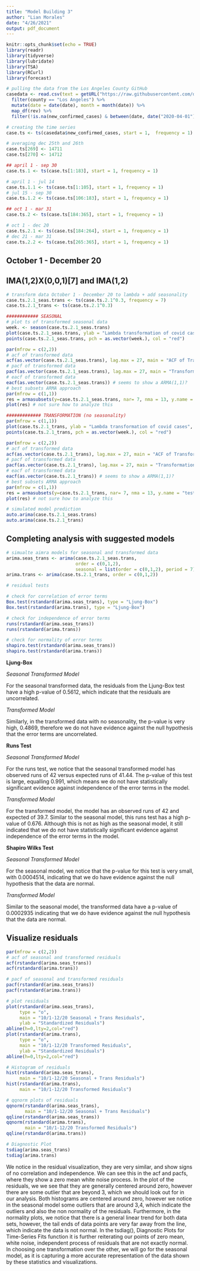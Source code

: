 ```yaml
---
title: "Model Building 3"
author: "Lian Morales"
date: "4/26/2021"
output: pdf_document
---
```


```r
knitr::opts_chunk$set(echo = TRUE)
library(readr)
library(tidyverse)
library(lubridate)
library(TSA)
library(RCurl)
library(forecast)
```

```r
# pulling the data from the Los Angeles County GitHub
casedata <- read.csv(text = getURL("https://raw.githubusercontent.com/datadesk/california-coronavirus-data/master/latimes-county-totals.csv")) %>%
  filter(county == "Los Angeles") %>%
  mutate(date = date(date), month = month(date)) %>%
  map_df(rev) %>%
  filter(!is.na(new_confirmed_cases) & between(date, date("2020-04-01"),date("2021-03-31")))

# creating the time series
case.ts <- ts(casedata$new_confirmed_cases, start = 1,  frequency = 1)

# averaging dec 25th and 26th
case.ts[269] <- 14711
case.ts[270] <- 14712

## april 1 - sep 30
case.ts.1 <- ts(case.ts[1:183], start = 1, frequency = 1)

# april 1 - jul 14
case.ts.1.1 <- ts(case.ts[1:105], start = 1, frequency = 1)
# jul 15 - sep 30
case.ts.1.2 <- ts(case.ts[106:183], start = 1, frequency = 1)

## oct 1 - mar 31
case.ts.2 <- ts(case.ts[184:365], start = 1, frequency = 1)

# oct 1 - dec 20
case.ts.2.1 <- ts(case.ts[184:264], start = 1, frequency = 1)
# dec 21 - mar 31
case.ts.2.2 <- ts(case.ts[265:365], start = 1, frequency = 1)

```

## October 1 - December 20

## IMA(1,2)X(0,0,1)[7] and IMA(1,2)
```r
# transform data October 1 - December 20 to lambda + add seasonality
case.ts.2.1_seas.trans <- ts(case.ts.2.1^0.3, frequency = 7)
case.ts.2.1_trans <- ts(case.ts.2.1^0.3)

############ SEASONAL 
# plot ts of transformed seasonal data
week. <- season(case.ts.2.1_seas.trans)
plot(case.ts.2.1_seas.trans, ylab = "Lambda transformation of covid cases", xlab = "Time", main = "Transformation by Lambda = 0.3")
points(case.ts.2.1_seas.trans, pch = as.vector(week.), col = "red")

par(mfrow = c(2,2))
# acf of transformed data 
acf(as.vector(case.ts.2.1_seas.trans), lag.max = 27, main = "ACF of Transformation by Lambda = 0.3")
# pacf of transformed data
pacf(as.vector(case.ts.2.1_seas.trans), lag.max = 27, main = "Transformation by Lambda = 0.3")
# eacf of transformed data
eacf(as.vector(case.ts.2.1_seas.trans)) # seems to show a ARMA(1,1)?
# best subsets ARMA approach
par(mfrow = c(1,1))
res = armasubsets(y=case.ts.2.1_seas.trans, nar= 7, nma = 13, y.name = "test", ar.method = 'ols')
plot(res) # not sure how to analyze this 

############# TRANSFORMATION (no seasonality)
par(mfrow = c(1,1))
plot(case.ts.2.1_trans, ylab = "Lambda transformation of covid cases", xlab = "Time", main = "Transformation by Lambda = 0.3")
points(case.ts.2.1_trans, pch = as.vector(week.), col = "red")

par(mfrow = c(2,2))
# acf of transformed data 
acf(as.vector(case.ts.2.1_trans), lag.max = 27, main = "ACF of Transformation by Lambda = 0.3")
# pacf of transformed data
pacf(as.vector(case.ts.2.1_trans), lag.max = 27, main = "Transformation by Lambda = 0.3")
# eacf of transformed data
eacf(as.vector(case.ts.2.1_trans)) # seems to show a ARMA(1,1)?
# best subsets ARMA approach
par(mfrow = c(1,1))
res = armasubsets(y=case.ts.2.1_trans, nar= 7, nma = 13, y.name = "test", ar.method = 'ols')
plot(res) # not sure how to analyze this 

# simulated model prediction
auto.arima(case.ts.2.1_seas.trans)
auto.arima(case.ts.2.1_trans)
```


## Completing analysis with suggested models

```r
# simualte aimra models for seasonal and transformed data
arima.seas_trans <- arima(case.ts.2.1_seas.trans, 
                          order = c(0,1,2), 
                          seasonal = list(order = c(0,1,2), period = 7))
arima.trans <- arima(case.ts.2.1_trans, order = c(0,1,2))

# residual tests

# check for correlation of error terms
Box.test(rstandard(arima.seas_trans), type = "Ljung-Box")
Box.test(rstandard(arima.trans), type = "Ljung-Box")

# check for independence of error terms
runs(rstandard(arima.seas_trans))
runs(rstandard(arima.trans))

# check for normality of error terms
shapiro.test(rstandard(arima.seas_trans))
shapiro.test(rstandard(arima.trans))

```
**Ljung-Box**

*Seasonal Transformed Model*

For the seasonal transformed data, the residuals from the Ljung-Box test have a high p-value of 0.5612, which indicate that the residuals are uncorrelated. 

*Transformed Model*

Similarly, in the transformed data with no seasonality, the p-value is very high, 0.4869, therefore we do not have evidence against the null hypothesis that the error terms are uncorrelated.

**Runs Test**

*Seasonal Transformed Model*

For the runs test, we notice that the seasonal transformed model has observed runs of 42 versus expected runs of 41.44. The p-value of this test is large, equalling 0.991, which means we do not have statistically significant evidence against independence of the error terms in the model. 

*Transformed Model*

For the transformed model, the model has an observed runs of 42 and expected of 39.7. Similar to the seasonal model, this runs test has a high p-value of 0.676. Although this is not as high as the seasonal model, it still indicated that we do not have statistically significant evidence against independence of the error terms in the model. 

**Shapiro Wilks Test**

*Seasonal Transformed Model*

For the seasonal model, we notice that the p-value for this test is very small, with 0.0004514, indicating that we do have evidence against the null hypothesis that the data are normal. 

*Transformed Model*

Similar to the seasonal model, the transformed data have a p-value of 0.0002935 indicating that we do have evidence against the null hypothesis that the data are normal. 

## Visualize residuals 
```r
par(mfrow = c(2,2))
# acf of seasonal and transformed residuals
acf(rstandard(arima.seas_trans))
acf(rstandard(arima.trans))

# pacf of seasonal and transformed residuals
pacf(rstandard(arima.seas_trans))
pacf(rstandard(arima.trans))

# plot residuals
plot(rstandard(arima.seas_trans),
     type = "o", 
     main = "10/1-12/20 Seasonal + Trans Residuals", 
     ylab = "Standardized Residuals")
abline(h=0,lty=2,col="red")
plot(rstandard(arima.trans),
     type = "o", 
     main = "10/1-12/20 Transformed Residuals", 
     ylab = "Standardized Residuals")
abline(h=0,lty=2,col="red")

# Histogram of residuals
hist(rstandard(arima.seas_trans),
     main = "10/1-12/20 Seasonal + Trans Residuals")
hist(rstandard(arima.trans),
     main = "10/1-12/20 Transformed Residuals")

# qqnorm plots of residuals
qqnorm(rstandard(arima.seas_trans),
       main = "10/1-12/20 Seasonal + Trans Residuals")
qqline(rstandard(arima.seas_trans))
qqnorm(rstandard(arima.trans),
       main = "10/1-12/20 Transformed Residuals")
qqline(rstandard(arima.trans))

# Diagnostic Plot 
tsdiag(arima.seas_trans)
tsdiag(arima.trans)
```
We notice in the residual visualization, they are very similar, and show signs of no correlation and independence. We can see this in the acf and pacfs, where they show a zero mean white noise process. In the plot of the residuals, we we see that they are generally centered around zero, however there are some outlier that are beyond 3, which we should look out for in our analysis. Both histograms are centered around zero, however we notice in the seasonal model some outliers that are around 3,4, which indicate the outliers and also the non normality of the residuals. Furthermore, in the normality plots, we notice that there is a general linear trend for both data sets, however, the tail ends of data points are very far away from the line, which indicate the data is not normal. In the tsdiag(), Diagnostic Plots for Time-Series Fits function it is further reiterating our points of zero mean, white noise, independent process of residuals that are not exactly normal. In choosing one transformation over the other, we will go for the seasonal model, as it is capturing a more accurate representation of the data shown by these statistics and visualizations. 

